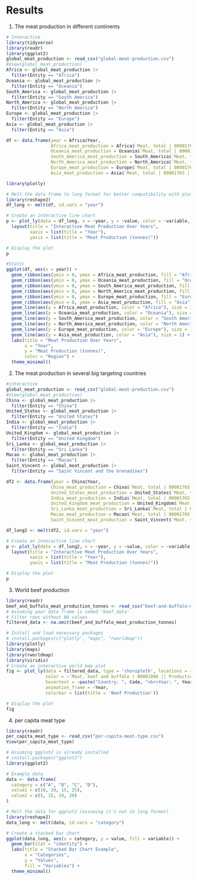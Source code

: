 # Results
1. The meat production in different continents
```r
# Interactive
library(tidyverse)
library(readr)
library(ggplot2)
global_meat_production <- read_csv("global-meat-production.csv")
#View(global_meat_production)
Africa <- global_meat_production |>
  filter(Entity == "Africa")
Oceania <- global_meat_production |>
  filter(Entity == "Oceania")
South_America <- global_meat_production |>
  filter(Entity == "South America")
North_America <- global_meat_production |>
  filter(Entity == "North America")
Europe <- global_meat_production |>
  filter(Entity == "Europe")
Asia <- global_meat_production |>
  filter(Entity == "Asia")

df <- data.frame(year = Africa$Year, 
                 Africa_meat_production = Africa$`Meat, total | 00001765 || Production | 005510 || tonnes`,
                 Oceania_meat_production = Oceania$`Meat, total | 00001765 || Production | 005510 || tonnes`,
                 South_America_meat_production = South_America$`Meat, total | 00001765 || Production | 005510 || tonnes`,
                 North_America_meat_production = North_America$`Meat, total | 00001765 || Production | 005510 || tonnes`,
                 Europe_meat_production = Europe$`Meat, total | 00001765 || Production | 005510 || tonnes`,
                 Asia_meat_production = Asia$`Meat, total | 00001765 || Production | 005510 || tonnes`)

library(plotly)

# Melt the data frame to long format for better compatibility with plot_ly
library(reshape2)
df_long <- melt(df, id.vars = "year")

# Create an interactive line chart
p <- plot_ly(data = df_long, x = ~year, y = ~value, color = ~variable, type = 'scatter', mode = 'lines+markers') %>%
  layout(title = "Interactive Meat Production Over Years",
         xaxis = list(title = "Year"),
         yaxis = list(title = "Meat Production (tonnes)"))

# Display the plot
p
```
```r
#Static
ggplot(df, aes(x = year)) +
  geom_ribbon(aes(ymin = 0, ymax = Africa_meat_production, fill = "Africa"), alpha = 0.3) +
  geom_ribbon(aes(ymin = 0, ymax = Oceania_meat_production, fill = "Oceania"), alpha = 0.3) +
  geom_ribbon(aes(ymin = 0, ymax = South_America_meat_production, fill = "South America"), alpha = 0.3) +
  geom_ribbon(aes(ymin = 0, ymax = North_America_meat_production, fill = "North America"), alpha = 0.3) +
  geom_ribbon(aes(ymin = 0, ymax = Europe_meat_production, fill = "Europe"), alpha = 0.3) +
  geom_ribbon(aes(ymin = 0, ymax = Asia_meat_production, fill = "Asia"), alpha = 0.3) +
  geom_line(aes(y = Africa_meat_production, color = "Africa"), size = 1) +
  geom_line(aes(y = Oceania_meat_production, color = "Oceania"), size = 1) +
  geom_line(aes(y = South_America_meat_production, color = "South America"), size = 1) +
  geom_line(aes(y = North_America_meat_production, color = "North America"), size = 1) +
  geom_line(aes(y = Europe_meat_production, color = "Europe"), size = 1) +
  geom_line(aes(y = Asia_meat_production, color = "Asia"), size = 1) +
  labs(title = "Meat Production Over Years",
       x = "Year",
       y = "Meat Production (tonnes)",
       color = "Region") +
  theme_minimal()

```
2. The meat production in several big targeting countries
```r
#interactive
global_meat_production <- read_csv("global-meat-production.csv")
#View(global_meat_production)
China <- global_meat_production |>
  filter(Entity == "China")
United_States <- global_meat_production |>
  filter(Entity == "United States")
India <- global_meat_production |>
  filter(Entity == "India")
United_Kingdom <- global_meat_production |>
  filter(Entity == "United Kingdom")
Sri_Lanka <- global_meat_production |>
  filter(Entity == "Sri Lanka")
Macao <- global_meat_production |>
  filter(Entity == "Macao")
Saint_Vincent <- global_meat_production |>
  filter(Entity == "Saint Vincent and the Grenadines")

df2 <- data.frame(year = China$Year, 
                 China_meat_production = China$`Meat, total | 00001765 || Production | 005510 || tonnes`,
                 United_States_meat_production = United_States$`Meat, total | 00001765 || Production | 005510 || tonnes`,
                 India_meat_production = India$`Meat, total | 00001765 || Production | 005510 || tonnes`,
                 United_Kingdom_meat_production = United_Kingdom$`Meat, total | 00001765 || Production | 005510 || tonnes`,
                 Sri_Lanka_meat_production = Sri_Lanka$`Meat, total | 00001765 || Production | 005510 || tonnes`,
                 Macao_meat_production = Macao$`Meat, total | 00001765 || Production | 005510 || tonnes`,
                 Saint_Vincent_meat_production = Saint_Vincent$`Meat, total | 00001765 || Production | 005510 || tonnes`)

df_long2 <- melt(df2, id.vars = "year")

# Create an interactive line chart
p <- plot_ly(data = df_long2, x = ~year, y = ~value, color = ~variable, type = 'scatter', mode = 'lines+markers') %>%
  layout(title = "Interactive Meat Production Over Years",
         xaxis = list(title = "Year"),
         yaxis = list(title = "Meat Production (tonnes)"))

# Display the plot
p
```
3. World beef production
```r
library(readr)
beef_and_buffalo_meat_production_tonnes <- read_csv("beef-and-buffalo-meat-production-tonnes.csv")
# Assuming your data frame is named 'beef_data'
# Filter rows without NA values
filtered_data <- na.omit(beef_and_buffalo_meat_production_tonnes)

# Install and load necessary packages
# install.packages(c("plotly", "maps", "rworldmap"))
library(plotly)
library(maps)
library(rworldmap)
library(viridis)
# Create an interactive world map plot
fig <- plot_ly(data = filtered_data, type = 'choropleth', locations = ~Code, locationmode = "ISO-3", z = ~`Meat, beef and buffalo | 00001806 || Production | 005510 || tonnes`,
               color = ~`Meat, beef and buffalo | 00001806 || Production | 005510 || tonnes`, colors = viridis(20),  # Use viridis colors
               hovertext = ~paste("Country: ", Code, "<br>Year: ", Year, "<br>Beef Production: ", `Meat, beef and buffalo | 00001806 || Production | 005510 || tonnes`),
               animation_frame = ~Year,
               colorbar = list(title = 'Beef Production'))

# Display the plot
fig
```
4. per capita meat type
```r
library(readr)
per_capita_meat_type <- read_csv("per-capita-meat-type.csv")
View(per_capita_meat_type)
```
```r
# Assuming ggplot2 is already installed
# install.packages("ggplot2")
library(ggplot2)

# Example data
data <- data.frame(
  category = c("A", "B", "C", "D"),
  value1 = c(10, 20, 15, 25),
  value2 = c(5, 15, 10, 20)
)

# Melt the data for ggplot2 (assuming it's not in long format)
library(reshape2)
data_long <- melt(data, id.vars = "category")

# Create a stacked bar chart
ggplot(data_long, aes(x = category, y = value, fill = variable)) +
  geom_bar(stat = "identity") +
  labs(title = "Stacked Bar Chart Example",
       x = "Categories",
       y = "Values",
       fill = "Variables") +
  theme_minimal()

```

